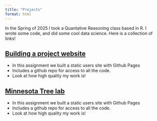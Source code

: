 ```yaml
---
title: "Projects"
format: html
---
```


In the Spring of 2025 I took a Quantative Reasoning class based in R. I wrote some code, and did some cool data science. Here is a collection of links!

## [Building a project website](index.qmd)

-   In this assignment we built a static users site with Github Pages
-   Includes a github repo for access to all the code.
-   Look at how high quality my work is!

## [Minnesota Tree lab](index.qmd)

-   In this assignment we built a static users site with Github Pages
-   Includes a github repo for access to all the code.
-   Look at how high quality my work is!
